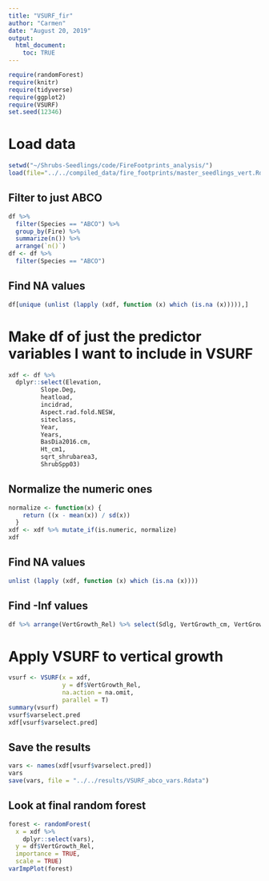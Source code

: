 ```yaml
---
title: "VSURF_fir"
author: "Carmen"
date: "August 20, 2019"
output: 
  html_document:
    toc: TRUE
---
```


```r
require(randomForest)
require(knitr)
require(tidyverse)
require(ggplot2)
require(VSURF)
set.seed(12346)
```

# Load data
```r
setwd("~/Shrubs-Seedlings/code/FireFootprints_analysis/")
load(file="../../compiled_data/fire_footprints/master_seedlings_vert.Rdata")
```

## Filter to just ABCO
```r
df %>% 
  filter(Species == "ABCO") %>% 
  group_by(Fire) %>% 
  summarize(n()) %>% 
  arrange(`n()`)
df <- df %>% 
  filter(Species == "ABCO")
```

## Find NA values
```r
df[unique (unlist (lapply (xdf, function (x) which (is.na (x))))),]
```

# Make df of just the predictor variables I want to include in VSURF
```r
xdf <- df %>% 
  dplyr::select(Elevation,
         Slope.Deg,
         heatload,
         incidrad,
         Aspect.rad.fold.NESW,
         siteclass,
         Year,
         Years,
         BasDia2016.cm, 
         Ht_cm1,
         sqrt_shrubarea3,
         ShrubSpp03) 
```


## Normalize the numeric ones
```r
normalize <- function(x) {
    return ((x - mean(x)) / sd(x))
  }
xdf <- xdf %>% mutate_if(is.numeric, normalize)
xdf
```

## Find NA values
```r
unlist (lapply (xdf, function (x) which (is.na (x))))
```

## Find -Inf values
```r
df %>% arrange(VertGrowth_Rel) %>% select(Sdlg, VertGrowth_cm, VertGrowth_Rel, Ht_cm1, Ht_cm2)
```

# Apply VSURF to vertical growth
```r
vsurf <- VSURF(x = xdf,
               y = df$VertGrowth_Rel,
               na.action = na.omit,
               parallel = T)
summary(vsurf)
vsurf$varselect.pred
xdf[vsurf$varselect.pred]
```

## Save the results
```r
vars <- names(xdf[vsurf$varselect.pred])
vars
save(vars, file = "../../results/VSURF_abco_vars.Rdata")
```

## Look at final random forest
```r
forest <- randomForest(
  x = xdf %>%
    dplyr::select(vars),
  y = df$VertGrowth_Rel,
  importance = TRUE,
  scale = TRUE)
varImpPlot(forest)
```

